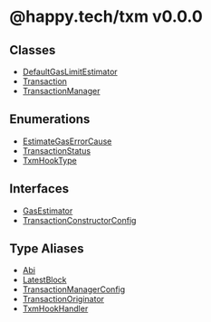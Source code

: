 # @happy.tech/txm v0.0.0

## Classes

* [DefaultGasLimitEstimator](/txm/api/classes/DefaultGasLimitEstimator)
* [Transaction](/txm/api/classes/Transaction)
* [TransactionManager](/txm/api/classes/TransactionManager)

## Enumerations

* [EstimateGasErrorCause](/txm/api/enumerations/EstimateGasErrorCause)
* [TransactionStatus](/txm/api/enumerations/TransactionStatus)
* [TxmHookType](/txm/api/enumerations/TxmHookType)

## Interfaces

* [GasEstimator](/txm/api/interfaces/GasEstimator)
* [TransactionConstructorConfig](/txm/api/interfaces/TransactionConstructorConfig)

## Type Aliases

* [Abi](/txm/api/type-aliases/Abi)
* [LatestBlock](/txm/api/type-aliases/LatestBlock)
* [TransactionManagerConfig](/txm/api/type-aliases/TransactionManagerConfig)
* [TransactionOriginator](/txm/api/type-aliases/TransactionOriginator)
* [TxmHookHandler](/txm/api/type-aliases/TxmHookHandler)

